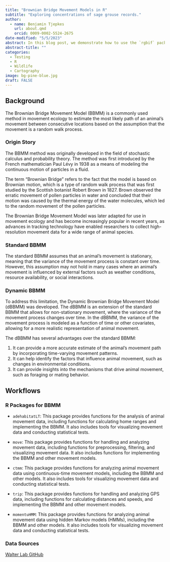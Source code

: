 ```yaml
---
title: "Brownian Bridge Movement Models in R"
subtitle: "Exploring concentrations of sage grouse records."
author:
  - name: Benjamin Tjepkes  
    url: about.qmd
    orcid: 0009-0002-5524-2675
date-modified: "5/5/2023"
abstract: In this blog post, we demonstrate how to use the `rgbif` package in R to access sage grouse occurrence data from the Global Biodiversity Information Facility (GBIF) and create an interactive heatmap of the species' distribution using Leaflet.
abstract-title: ""
categories:
  - Testing
  - R
  - Wildlife
  - Cartography
image: bg-pine-blue.jpg
draft: FALSE
---
```


## Background

The Brownian Bridge Movement Model (BBMM) is a commonly used method in movement ecology to estimate the most likely path of an animal's movement between consecutive locations based on the assumption that the movement is a random walk process.

### Origin Story

The BBMM method was originally developed in the field of stochastic calculus and probability theory. The method was first introduced by the French mathematician Paul Lévy in 1938 as a means of modeling the continuous motion of particles in a fluid.

The term "Brownian Bridge" refers to the fact that the model is based on Brownian motion, which is a type of random walk process that was first studied by the Scottish botanist Robert Brown in 1827. Brown observed the erratic movement of pollen particles in water and concluded that their motion was caused by the thermal energy of the water molecules, which led to the random movement of the pollen particles.

The Brownian Bridge Movement Model was later adapted for use in movement ecology and has become increasingly popular in recent years, as advances in tracking technology have enabled researchers to collect high-resolution movement data for a wide range of animal species.

### Standard BBMM

The standard BBMM assumes that an animal's movement is stationary, meaning that the variance of the movement process is constant over time. However, this assumption may not hold in many cases where an animal's movement is influenced by external factors such as weather conditions, resource availability, or social interactions.

### Dynamic BBMM

To address this limitation, the Dynamic Brownian Bridge Movement Model (dBBMM) was developed. The dBBMM is an extension of the standard BBMM that allows for non-stationary movement, where the variance of the movement process changes over time. In the dBBMM, the variance of the movement process is modeled as a function of time or other covariates, allowing for a more realistic representation of animal movement.

The dBBMM has several advantages over the standard BBMM:

  1. It can provide a more accurate estimate of the animal's movement path by incorporating time-varying movement patterns.
  2. It can help identify the factors that influence animal movement, such as changes in environmental conditions.
  3. It can provide insights into the mechanisms that drive animal movement, such as foraging or mating behavior.


## Workflows

### R Packages for BBMM

- `adehabitatLT`: This package provides functions for the analysis of animal movement data, including functions for calculating home ranges and implementing the BBMM. It also includes tools for visualizing movement data and conducting statistical tests.

- `move`: This package provides functions for handling and analyzing movement data, including functions for preprocessing, filtering, and visualizing movement data. It also includes functions for implementing the BBMM and other movement models.

- `ctmm`: This package provides functions for analyzing animal movement data using continuous-time movement models, including the BBMM and other models. It also includes tools for visualizing movement data and conducting statistical tests.

- `trip`: This package provides functions for handling and analyzing GPS data, including functions for calculating distances and speeds, and implementing the BBMM and other movement models.

- `momentuHMM`: This package provides functions for analyzing animal movement data using hidden Markov models (HMMs), including the BBMM and other models. It also includes tools for visualizing movement data and conducting statistical tests.

### Data Sources

[Walter Lab GitHub](https://github.com/walterASEL/Walter-Datasets)
